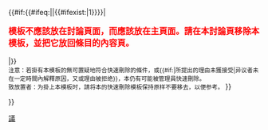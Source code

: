 {{#if:{{#ifeq:{{TALKSPACE}}|{{NAMESPACE}}|{{#ifexist:{{SUBJECTPAGENAME}}|1}}}}|
<div style="color:red; font-weight:bold; font-size:120%;">{{tl|hangon}}模板不應該放在討論頁面，而應該放在主頁面。請在本討論頁移除本模板，並把它放回條目的內容頁。</div>
|{{mbox
| type = speedy
| image = [[File:Clockimportant.svg|40px]]
| text =
'''此快速刪除提案有争议或异议。'''<br>{{#if:{{{1|}}}|'''原因：'''{{{1}}}|{{#ifeq:{{TALKSPACE}}|{{NAMESPACE}}|本模板的設置目的，在於用戶可以要求暫停快速刪除本{{NS}}，及在{{NS}}的'''討論頁面'''商討如何解決快速刪除的爭議。|放置本模板的用戶应已在本{{NS}}的[[{{TALKPAGENAME}}|討論頁面]]商討是否快速刪除本{{NS}}，故請暫緩刪除本{{NS}}，直至討論有結果為止。}}}}<br><small>注意：若掛有本模板的{{NS}}無可置疑地符合快速刪除的條件，或{{#if:{{{1|}}}|所提出的理由未獲接受|异议者未在一定時間內解釋原因，又或理由被拒绝}}，本{{NS}}仍有可能被管理員快速刪除。<br>致放置者：为{{NS}}掛上本模板时，請将本{{NS}}的快速刪除模板保持原样不要移去，以便参考。</small>
}}<includeonly>[[Category:快速删除候选|議]]
<div id="hang-on" class="template-hangon"></div></includeonly>
}}<noinclude>{{Documentation}}</noinclude>